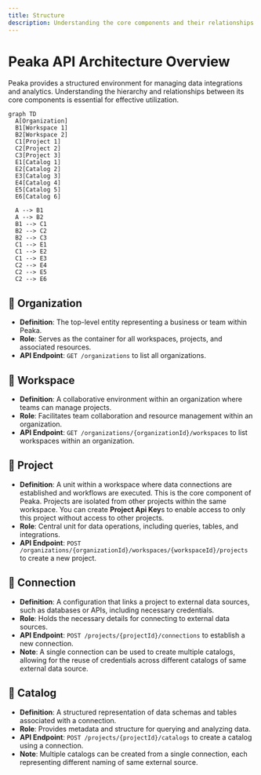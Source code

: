 ```yaml
---
title: Structure
description: Understanding the core components and their relationships in the Peaka API ecosystem.
---
```



# Peaka API Architecture Overview

Peaka provides a structured environment for managing data integrations and analytics. Understanding the hierarchy and relationships between its core components is essential for effective utilization.


```mermaid
graph TD
  A[Organization]
  B1[Workspace 1]
  B2[Workspace 2]
  C1[Project 1]
  C2[Project 2]
  C3[Project 3]
  E1[Catalog 1]
  E2[Catalog 2]
  E3[Catalog 3]
  E4[Catalog 4]
  E5[Catalog 5]
  E6[Catalog 6]

  A --> B1
  A --> B2
  B1 --> C1
  B2 --> C2
  B2 --> C3
  C1 --> E1
  C1 --> E2
  C1 --> E3
  C2 --> E4
  C2 --> E5
  C2 --> E6
```

## 🔹 Organization

- **Definition**: The top-level entity representing a business or team within Peaka.
- **Role**: Serves as the container for all workspaces, projects, and associated resources.
- **API Endpoint**: `GET /organizations` to list all organizations.

## 🔹 Workspace

- **Definition**: A collaborative environment within an organization where teams can manage projects.
- **Role**: Facilitates team collaboration and resource management within an organization.
- **API Endpoint**: `GET /organizations/{organizationId}/workspaces` to list workspaces within an organization.

## 🔹 Project

- **Definition**: A unit within a workspace where data connections are established and workflows are executed. This is the core component of Peaka. Projects are isolated from other projects within the same workspace. You can create **Project Api Key**s to enable access to only this project without access to other projects.
- **Role**: Central unit for data operations, including queries, tables, and integrations.
- **API Endpoint**: `POST /organizations/{organizationId}/workspaces/{workspaceId}/projects` to create a new project.

## 🔹 Connection

- **Definition**: A configuration that links a project to external data sources, such as databases or APIs, including necessary credentials.
- **Role**: Holds the necessary details for connecting to external data sources.
- **API Endpoint**: `POST /projects/{projectId}/connections` to establish a new connection.
- **Note**: A single connection can be used to create multiple catalogs, allowing for the reuse of credentials across different catalogs of same external data source.

## 🔹 Catalog

- **Definition**: A structured representation of data schemas and tables associated with a connection.
- **Role**: Provides metadata and structure for querying and analyzing data.
- **API Endpoint**: `POST /projects/{projectId}/catalogs` to create a catalog using a connection.
- **Note**: Multiple catalogs can be created from a single connection, each representing different naming of same external source.



